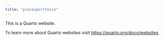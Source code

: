 ```yaml
---
title: "procesportfolio"
---
```


This is a Quarto website.

To learn more about Quarto websites visit <https://quarto.org/docs/websites>.
